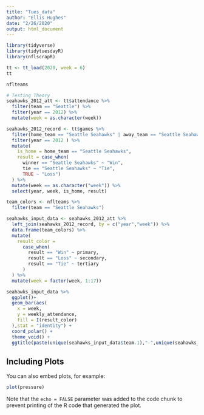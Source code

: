 ```yaml
---
title: "Tues_data"
author: "Ellis Hughes"
date: "2/26/2020"
output: html_document
---
```


```r
library(tidyverse)
library(tidytuesdayR)
library(nflscrapR)

tt <- tt_load(2020, week = 6)
tt

```

```r

nflteams

# Testing Theory
seahawks_2012_att <- tt$attendance %>% 
  filter(team == "Seattle") %>% 
  filter(year == 2012) %>% 
  mutate(week = as.character(week))

seahawks_2012_record <- tt$games %>% 
  filter(home_team == "Seattle Seahawks" | away_team == "Seattle Seahawks") %>% 
  filter(year == 2012 ) %>% 
  mutate(
    is_home = home_team == "Seattle Seahawks",
    result = case_when(
      winner == "Seattle Seahawks" ~ "Win",
      tie == "Seattle Seahawks" ~ "Tie",
      TRUE ~ "Loss")
  ) %>% 
  mutate(week == as.character("week")) %>% 
  select(year, week, is_home, result)

team_colors <- nflteams %>% 
  filter(team == "Seattle Seahawks")

seahawks_input_data <- seahawks_2012_att %>% 
  left_join(seahawks_2012_record, by = c("year","week")) %>% 
  data.frame(team_colors) %>% 
  mutate(
    result_color =
      case_when(
        result == "Win" ~ primary,
        result == "Loss" ~ secondary,
        result == "Tie" ~ tertiary
      )
  ) %>% 
  mutate(week = factor(week, 1:17))

seahawks_input_data %>% 
  ggplot()+
  geom_bar(aes(
    x = week,
    y = weekly_attendance,
    fill = I(result_color)
  ),stat = "identity") +
  coord_polar() +
  theme_void() +
  ggtitle(paste(unique(seahawks_input_data$team.1),"-",unique(seahawks_input_data$year)))


```

## Including Plots

You can also embed plots, for example:

```r
plot(pressure)
```

Note that the `echo = FALSE` parameter was added to the code chunk to prevent printing of the R code that generated the plot.
